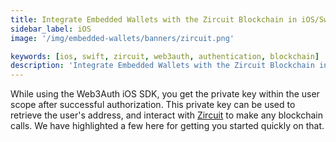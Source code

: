 ```yaml
---
title: Integrate Embedded Wallets with the Zircuit Blockchain in iOS/Swift Applications
sidebar_label: iOS
image: '/img/embedded-wallets/banners/zircuit.png'

keywords: [ios, swift, zircuit, web3auth, authentication, blockchain]
description: 'Integrate Embedded Wallets with the Zircuit Blockchain in iOS/Swift Applications | Embedded Wallets'
---
```



<SEO
  title="Integrate Embedded Wallets with the Zircuit Blockchain in iOS/Swift Applications"
  description="Integrate Embedded Wallets with the Zircuit Blockchain in iOS/Swift Applications | Embedded Wallets"
  image="https://docs.metamask.io/img/embedded-wallets/banners/zircuit.png"
  slug="/embedded-wallets/connect-blockchain/evm/zircuit/ios"
/>

While using the Web3Auth iOS SDK, you get the private key within the user scope after successful authorization. This private key can be used to retrieve the user's address, and interact with [Zircuit](https://zircuit.com/) to make any blockchain calls. We have highlighted a few here for getting you started quickly on that.

<EVMInteraction />
